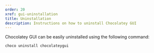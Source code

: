 ```yaml
---
order: 20
xref: gui-uninstallation
title: Uninstallation
description: Instructions on how to uninstall Chocolatey GUI
---
```


Chocolatey GUI can be easily uninstalled using the following command:

```powershell
choco uninstall chocolateygui
```